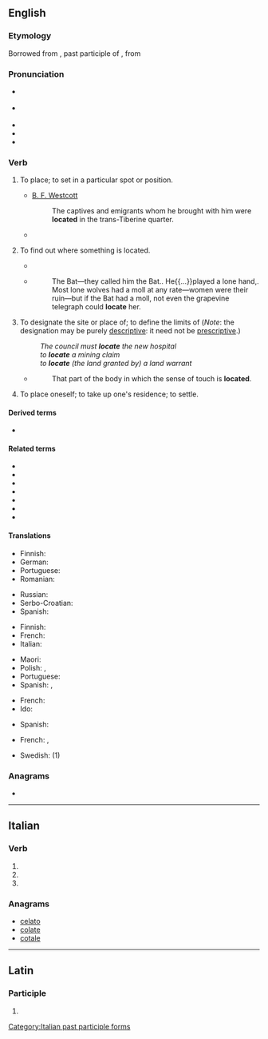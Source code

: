 ==English==

===Etymology===
Borrowed from {{bor|en|la|locātus}}, past participle of {{m|la|loco||to place}}, from {{m|la|locus||place}}

===Pronunciation===
* {{a|RP}} {{IPA|/ləʊˈkeɪt/|/ləˈkeɪt/|lang=en}}
* {{a|GA}} {{IPA|/ˈloʊkeɪt/|/loʊˈkeɪt/|lang=en}}
* {{audio|en-us-locate.ogg|Audio (US)|lang=en}}
* {{rhymes|eɪt|lang=en}}
* {{hyphenation|lo|cate|lang=en}}

===Verb===
{{en-verb|locat}}

# {{lb|en|transitive}} To place; to set in a particular spot or position.
#* [[:w:Brooke Foss Westcott|B. F. Westcott]]
#*: The captives and emigrants whom he brought with him were '''located''' in the trans-Tiberine quarter.
#* {{quote-magazine|date=2013-06-22|volume=407|issue=8841|page=68|magazine={{w|The Economist}}
|title=[http://www.economist.com/news/finance-and-economics/21579860-g8-pledges-tackle-three-ts-t-time T time]
|passage=The ability to shift profits to low-tax countries by '''locating''' intellectual property in them, which is then licensed to related businesses in high-tax countries, is often assumed to be the preserve of high-tech companies.}}
# {{lb|en|transitive}} To find out where something is located.
#* {{quote-magazine|year=2013|month=May-June|author=Kevin Heng
|volume=101|issue=3|page=184|magazine={{w|American Scientist}}
|title=[http://www.americanscientist.org/issues/pub/2013/3/why-does-nature-form-exoplanets-easily Why Does Nature Form Exoplanets Easily?]
|passage=In the past two years, NASA’s Kepler Space Telescope has '''located''' nearly 3,000 exoplanet candidates ranging from sub-Earth-sized minions to gas giants that dwarf our own Jupiter. Their densities range from that of styrofoam to iron.}}
#* {{RQ:RnhrtHpwd Bat|I|01}}
#*: The Bat—they called him the Bat.{{nb...}}. He{{...}}played a lone hand,{{nb...}}. Most lone wolves had a moll at any rate—women were their ruin—but if the Bat had a moll, not even the grapevine telegraph could '''locate''' her.
# {{lb|en|transitive}} To designate the site or place of; to define the limits of (''Note'': the designation may be purely [[descriptive]]: it need not be [[prescriptive]].)
#: ''The council must '''locate''' the new hospital''
#: ''to '''locate''' a mining claim''
#: ''to '''locate''' (the land granted by) a land warrant ''
#* {{w|Herbert Spencer}}
#*: That part of the body in which the sense of touch is '''located'''.
# {{lb|en|intransitive|colloquial}} To place oneself; to take up one's residence; to settle.
#: {{rfex|en|intransitive}}

====Derived terms====
* {{l|en|co-locate}}

====Related terms====
* {{l|en|local}}
* {{l|en|locus}}
* {{l|en|locality}}
* {{l|en|localization}}
* {{l|en|localize}}
* {{l|en|location}}
* {{l|en|locator}}

====Translations====
{{trans-top|to place; to set in a particular spot or position}}
* Finnish: {{t+|fi|sijoittaa}}
* German: {{t+|de|orten}}
* Portuguese: {{t+|pt|localizar}}
* Romanian: {{t+|ro|poziționa}}
{{trans-mid}}
* Russian: {{t+|ru|помести́ть}}
* Serbo-Croatian: {{t+|sh|smjestiti}}
* Spanish: {{t+|es|ubicar}}
{{trans-bottom}}

{{trans-top|designate the site or place of}}
* Finnish: {{t+|fi|sijoittaa}}
* French: {{t+|fr|localiser}}
* Italian: {{t+|it|localizzare}}
{{trans-mid}}
* Maori: {{t|mi|tautohu pūwāhi}}
* Polish: {{t|pl|namierzać|impf}}, {{t|pl|lokalizować|impf}}
* Portuguese: {{t+|pt|localizar}}
* Spanish: {{t+|es|ubicar}}, {{t+|es|localizar}}
{{trans-bottom}}

{{trans-top|(intransitive) to place oneself; to take up one's residence; to settle}}
* French: {{t+|fr|se poser}}
* Ido: {{t|io|lok-izar}}
{{trans-mid}}
* Spanish: {{t+|es|asentar}} {{qualifier|pronominal}}
{{trans-bottom}}

{{checktrans-top}}
* French: {{t+check|fr|situer}}, {{t+check|fr|placer}}
{{trans-mid}}
* Swedish: {{t+check|sv|placera}} (1)
{{trans-bottom}}

===Anagrams===
* {{anagrams|en|a=acelot|Alecto|acetol|coleta}}

----

==Italian==

===Verb===
{{head|it|verb form}}

# {{inflection of|locare||2|p|pres|indc|lang=it}}
# {{inflection of|locare||2|p|impr|lang=it}}
# {{feminine plural of|locato|lang=it}}

===Anagrams===
* [[celato#Italian|celato]]
* [[colate#Italian|colate]]
* [[cotale#Italian|cotale]]

[[Category:Italian past participle forms]]

----

==Latin==

===Participle===
{{la-part-form|locāte}}

# {{inflection of|locātus||voc|m|s|lang=la}}